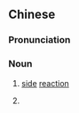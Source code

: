 {{also|副反应}}
==Chinese==
{{zh-forms|s=副反应|type=12}}

===Pronunciation===
{{zh-pron
|m=fùfǎnyìng,tl=y
|c=fu3 faan2 jing3
|cat=n
}}

===Noun===
{{zh-noun}}

# {{lb|zh|chemistry}} [[side]] [[reaction]]
# {{zh-synonym|副作用|[[side effect]]}}